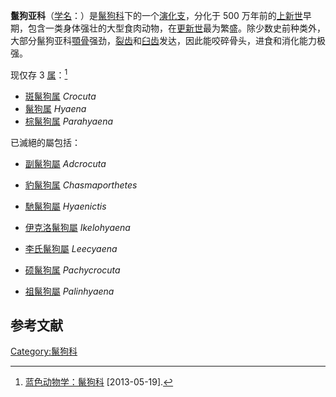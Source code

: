 {{Automatic Taxobox
| fossil_range = {{fossil range|5|0}}[[上新世|上新世]]早期 → [[全新世|現代]]
| image = Spotted hyena (Crocuta crocuta).jpg
| image_caption =[[斑鬣狗|斑鬣狗]]（''Crocuta crocuta''）
| taxon = Hyaeninae
| authority = [[约翰·爱德华·格雷|Gray]], 1821
| subdivision_ranks = [[属|属]]
| subdivision = <center>见正文</center>
}}

'''鬣狗亚科'''（[[学名|学名]]：{{lang|la|Hyaeninae}}）是[[鬣狗科|鬣狗科]]下的一个[[演化支|演化支]]，分化于 500 万年前的[[上新世|上新世]]早期，包含一类身体强壮的大型食肉动物，在[[更新世|更新世]]最为繁盛。除少数史前种类外，大部分鬣狗亚科[[顎|顎骨]]强劲，[[裂齿|裂齿]]和[[臼齿|臼齿]]发达，因此能咬碎骨头，进食和消化能力极强。

现仅存 3 [[属|属]]：<ref>[http://www.blueanimalbio.com/Mammalia/shirou/liegou/1.htm 蓝色动物学：鬣狗科] {{Wayback|url=http://www.blueanimalbio.com/Mammalia/shirou/liegou/1.htm |date=20160305013846 }} [2013-05-19].</ref>
*[[斑鬣狗属|斑鬣狗属]] ''Crocuta''
*[[鬣狗属|鬣狗属]] ''Hyaena''
*[[棕鬣狗属|棕鬣狗属]] ''Parahyaena''

已滅絕的屬包括：
*{{extinct}}[[副鬣狗屬|副鬣狗屬]] ''Adcrocuta''
*{{extinct}}[[豹鬣狗属|豹鬣狗属]] ''Chasmaporthetes''
*{{extinct}}[[馳鬣狗屬|馳鬣狗屬]] ''Hyaenictis''
*{{extinct}}[[伊克洛鬣狗屬|伊克洛鬣狗屬]] ''Ikelohyaena''
*{{extinct}}[[李氏鬣狗屬|李氏鬣狗屬]] ''Leecyaena''
*{{extinct}}[[硕鬣狗属|硕鬣狗属]] ''Pachycrocuta''
*{{extinct}}[[祖鬣狗屬|祖鬣狗屬]] ''Palinhyaena''

==参考文献==
{{Commonscat|Hyaeninae}}
{{Wikispecies|Hyaeninae}}
{{reflist}}

{{Carnivora|F.}}
{{Taxonbar|from=Q1303308}}

[[Category:鬣狗科|Category:鬣狗科]]